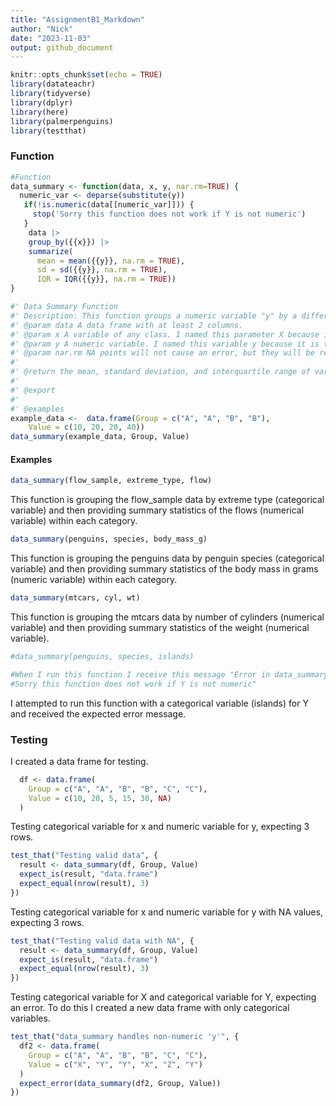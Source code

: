 ```yaml
---
title: "AssignmentB1_Markdown"
author: "Nick"
date: "2023-11-03"
output: github_document
---
```


```r
knitr::opts_chunk$set(echo = TRUE)
library(datateachr)
library(tidyverse)
library(dplyr)
library(here)
library(palmerpenguins)
library(testthat)
```


### Function

```r
#Function
data_summary <- function(data, x, y, nar.rm=TRUE) {
  numeric_var <- deparse(substitute(y))
   if(!is.numeric(data[[numeric_var]])) {
     stop('Sorry this function does not work if Y is not numeric')
   }
    data |>
    group_by({{x}}) |>
    summarize(
      mean = mean({{y}}, na.rm = TRUE),
      sd = sd({{y}}, na.rm = TRUE),
      IQR = IQR({{y}}, na.rm = TRUE))
}

#' Data Summary Function
#' Description: This function groups a numeric variable "y" by a different variable "x" and then provides the mean, standard deviation, and interquartile range of "y" for each category or value of "x". This function removes NA values and will produce an error message if "y" is not numeric data. This function is useful for quickly generating several important summary statistics for data exploration. 
#' @param data A data frame with at least 2 columns.
#' @param x A variable of any class. I named this parameter X because it is the standard naming convention for the first variable in a function.
#' @param y A numeric variable. I named this variable y because it is the standard naming convention for the second variable in a function.
#' @param nar.rm NA points will not cause an error, but they will be removed. 
#'
#' @return the mean, standard deviation, and interquartile range of variable y, grouped by variable x.
#' 
#' @export
#'
#' @examples
example_data <-  data.frame(Group = c("A", "A", "B", "B"),
    Value = c(10, 20, 20, 40))
data_summary(example_data, Group, Value)
```


#### Examples

```r
data_summary(flow_sample, extreme_type, flow)
```
This function is grouping the flow_sample data by extreme type (categorical variable) and then providing summary statistics of the flows (numerical variable) within each category. 


```r
data_summary(penguins, species, body_mass_g)
```
This function is grouping the penguins data by penguin species (categorical variable) and then providing summary statistics of the body mass in grams (numeric variable) within each category. 


```r
data_summary(mtcars, cyl, wt)
```
This function is grouping the mtcars data by number of cylinders (numerical variable) and then providing summary statistics of the weight (numerical variable). 

```r
#data_summary(penguins, species, islands)

#When I run this function I receive this message "Error in data_summary(penguins, species, islands) :
#Sorry this function does not work if Y is not numeric"
```
I attempted to run this function with a categorical variable (islands) for Y and received the expected error message.

### Testing

I created a data frame for testing.
```r
  df <- data.frame(
    Group = c("A", "A", "B", "B", "C", "C"),
    Value = c(10, 20, 5, 15, 30, NA)
  )
```

  
Testing categorical variable for x and numeric variable for y, expecting 3 rows.
```r
test_that("Testing valid data", {
  result <- data_summary(df, Group, Value)
  expect_is(result, "data.frame")
  expect_equal(nrow(result), 3)
})
```


Testing categorical variable for x and numeric variable for y with NA values, expecting 3 rows.
```r
test_that("Testing valid data with NA", {
  result <- data_summary(df, Group, Value)
  expect_is(result, "data.frame")
  expect_equal(nrow(result), 3)
})
```


Testing categorical variable for X and categorical variable for Y, expecting an error. To do this I created a new data frame with only categorical variables. 
```r
test_that("data_summary handles non-numeric 'y'", {
  df2 <- data.frame(
    Group = c("A", "A", "B", "B", "C", "C"),
    Value = c("X", "Y", "Y", "X", "Z", "Y")
  )
  expect_error(data_summary(df2, Group, Value))
})
```








